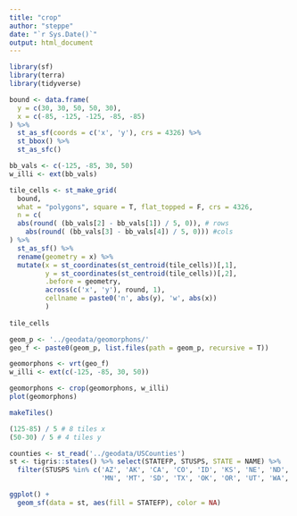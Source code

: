 ```yaml
---
title: "crop"
author: "steppe"
date: "`r Sys.Date()`"
output: html_document
---
```









```r
library(sf)
library(terra)
library(tidyverse)
```

```r

bound <- data.frame(
  y = c(30, 30, 50, 50, 30), 
  x = c(-85, -125, -125, -85, -85)
) %>% 
  st_as_sf(coords = c('x', 'y'), crs = 4326) %>% 
  st_bbox() %>% 
  st_as_sfc()

bb_vals <- c(-125, -85, 30, 50)
w_illi <- ext(bb_vals)

tile_cells <- st_make_grid(
  bound,
  what = "polygons", square = T, flat_topped = F, crs = 4326,
  n = c(
  abs(round( (bb_vals[2] - bb_vals[1]) / 5, 0)), # rows
    abs(round( (bb_vals[3] - bb_vals[4]) / 5, 0))) #cols
) %>% 
  st_as_sf() %>% 
  rename(geometry = x) %>% 
  mutate(x = st_coordinates(st_centroid(tile_cells))[,1],
         y = st_coordinates(st_centroid(tile_cells))[,2], 
         .before = geometry, 
         across(c('x', 'y'), round, 1),
         cellname = paste0('n', abs(y), 'w', abs(x))
         )
  
tile_cells

```


```r

geom_p <- '../geodata/geomorphons/'
geo_f <- paste0(geom_p, list.files(path = geom_p, recursive = T))

geomorphons <- vrt(geo_f)
w_illi <- ext(c(-125, -85, 30, 50))

geomorphons <- crop(geomorphons, w_illi)
plot(geomorphons)

makeTiles()

(125-85) / 5 # 8 tiles x
(50-30) / 5 # 4 tiles y


```



```r
counties <- st_read('../geodata/USCounties')
st <- tigris::states() %>% select(STATEFP, STUSPS, STATE = NAME) %>% 
  filter(STUSPS %in% c('AZ', 'AK', 'CA', 'CO', 'ID', 'KS', 'NE', 'ND', 'NM', 'NV', 
                       'MN', 'MT', 'SD', 'TX', 'OK', 'OR', 'UT', 'WA', 'WY'))
```

```r
ggplot() + 
  geom_sf(data = st, aes(fill = STATEFP), color = NA)
```


